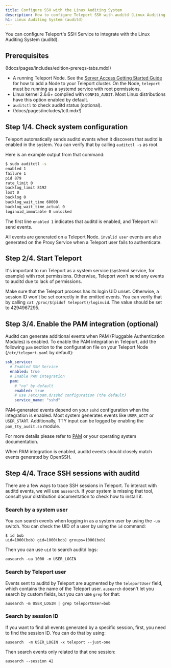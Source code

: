 ```yaml
---
title: Configure SSH with the Linux Auditing System
description: How to configure Teleport SSH with auditd (Linux Auditing System).
h1: Linux Auditing System (auditd)
---
```


You can configure Teleport's SSH Service to integrate with the Linux Auditing System (auditd).

## Prerequisites

(!docs/pages/includes/edition-prereqs-tabs.mdx!)

- A running Teleport Node. See the [Server Access Getting Started Guide](../getting-started.mdx) for  how to add a Node to your Teleport cluster. On the Node, `teleport` must be running as a systemd service with root permissions.
- Linux kernel 2.6.6+ compiled with `CONFIG_AUDIT`. Most Linux distributions have this option enabled by default.
- `auditctl` to check auditd status (optional).
- (!docs/pages/includes/tctl.mdx!)

## Step 1/4. Check system configuration

Teleport automatically sends auditd events when it discovers that auditd is enabled in the system.
You can verify that by calling `auditctl -s` as root.

Here is an example output from that command:

```bash
$ sudo auditctl -s
enabled 1
failure 1
pid 879
rate_limit 0
backlog_limit 8192
lost 0
backlog 0
backlog_wait_time 60000
backlog_wait_time_actual 0
loginuid_immutable 0 unlocked
```

The first line `enabled 1` indicates that auditd is enabled, and Teleport will send events.

All events are generated on a Teleport Node.
`invalid user` events are also generated on the Proxy Service when a Teleport user fails to authenticate.

## Step 2/4. Start Teleport

It's important to run Teleport as a system service (systemd service, for example) with root permissions.
Otherwise, Teleport won't send any events to auditd due to lack of permissions.

<Admonition type="warning">

  Make sure that the Teleport process has its login UID unset. Otherwise, a session ID won't be set correctly in the emitted events.
  You can verify that by calling `cat /proc/$(pidof teleport)/loginuid`. The value should be set to 4294967295.

</Admonition>

## Step 3/4. Enable the PAM integration (optional)

Auditd can generate additional events when PAM (Pluggable Authentication Modules) is enabled. To enable the PAM integration
in Teleport, add the following `pam` section to the configuration file on your Teleport Node (`/etc/teleport.yaml` by default):

```yaml
ssh_service:
  # Enabled SSH Service
  enabled: true
  # Enable PAM integration
  pam:
    # "no" by default
    enabled: true
    # use /etc/pam.d/sshd configuration (the default)
    service_name: "sshd"
```

PAM-generated events depend on your `sshd` configuration when the integration is enabled. Most system generates events
like `USER_ACCT` or `USER_START`. Additionally, TTY input can be logged by enabling the `pam_tty_audit.so` module.

For more details please refer to [PAM](ssh-pam.mdx) or your operating system
documentation.

When PAM integration is enabled, auditd events should closely match events generated by OpenSSH.

## Step 4/4. Trace SSH sessions with auditd

There are a few ways to trace SSH sessions in Teleport. To interact with auditd events, we will use `ausearch`.
If your system is missing that tool, consult your distribution documentation to check how to install it.

### Search by a system user

You can search events when logging in as a system user by using the `-ua` switch.
You can check the UID of a user by using the `id` command:

```
$ id bob
uid=1000(bob) gid=1000(bob) groups=1000(bob)
```

Then you can use `uid` to search auditd logs:

```
ausearch -ua 1000 -m USER_LOGIN
```

### Search by Teleport user

Events sent to auditd by Teleport are augmented by the `teleportUser` field, which contains the name of the Teleport user.
`ausearch` doesn't let you search by custom fields, but you can use `grep` for that:

```
ausearch -m USER_LOGIN | grep teleportUser=bob
```

### Search by session ID

If you want to find all events generated by a specific session, first, you need to find the session ID. You can do that
by using:

```
ausearch  -m USER_LOGIN -x teleport --just-one
```

Then search events only related to that one session:

```
ausearch --session 42
```

